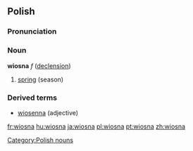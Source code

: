 ==Polish==
===Pronunciation===
{{IPAchar|ˈvʲosna}}
===Noun===
'''wiosna''' ''f'' ([[Wiktionary Appendix:Polish hard feminine noun declension|declension]])

# [[spring]] (season)

===Derived terms===
* [[wiosenna]] (adjective)

[[Category:Polish nouns]]

[[fr:wiosna]]
[[hu:wiosna]]
[[ja:wiosna]]
[[pl:wiosna]]
[[pt:wiosna]]
[[zh:wiosna]]